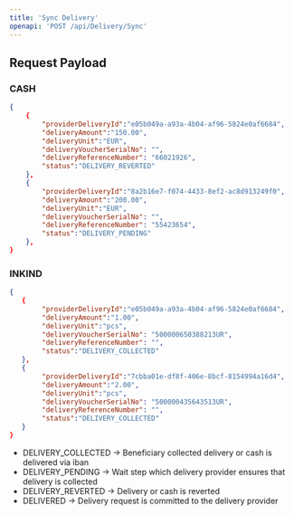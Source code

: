 ```yaml
---
title: 'Sync Delivery'
openapi: 'POST /api/Delivery/Sync'
---
```




## Request Payload

### CASH

```json
{
    {
        "providerDeliveryId":"e05b049a-a93a-4b04-af96-5824e0af6684",
        "deliveryAmount":"150.00",
        "deliveryUnit":"EUR",
        "deliveryVoucherSerialNo": "",
        "deliveryReferenceNumber": "66021926",
        "status":"DELIVERY_REVERTED"
    },
    {
        "providerDeliveryId":"8a2b16e7-f074-4433-8ef2-ac8d913249f0",
        "deliveryAmount":"200.00",
        "deliveryUnit":"EUR",
        "deliveryVoucherSerialNo": "",
        "deliveryReferenceNumber": "55423654",
        "status":"DELIVERY_PENDING"
    },
}
```

### INKIND

```json
{
   {
        "providerDeliveryId":"e05b049a-a93a-4b04-af96-5824e0af6684",
        "deliveryAmount":"1.00",
        "deliveryUnit":"pcs",
        "deliveryVoucherSerialNo": "500000650388213UR",
        "deliveryReferenceNumber": "",
        "status":"DELIVERY_COLLECTED"
   },
   {
        "providerDeliveryId":"7cbba01e-df8f-406e-8bcf-8154994a16d4",
        "deliveryAmount":"2.00",
        "deliveryUnit":"pcs",
        "deliveryVoucherSerialNo": "500000435643513UR",
        "deliveryReferenceNumber": "",
        "status":"DELIVERY_COLLECTED"
   }
}
```

- DELIVERY_COLLECTED -> Beneficiary collected delivery or cash is delivered via iban
- DELIVERY_PENDING -> Wait step which delivery provider ensures that delivery is collected
- DELIVERY_REVERTED -> Delivery or cash is reverted
- DELIVERED -> Delivery request is committed to the delivery provider